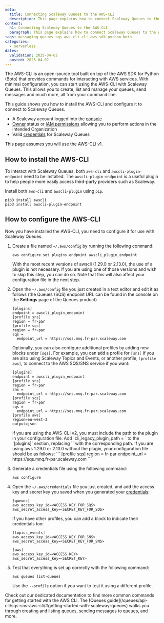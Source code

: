 ```yaml
---
meta:
  title: Connecting Scaleway Queues to the AWS-CLI
  description: This page explains how to connect Scaleway Queues to the AWS-CLI
content:
  h1: Connecting Scaleway Queues to the AWS-CLI
  paragraph: This page explains how to connect Scaleway Queues to the AWS-CLI
tags: messaging queues sqs aws-cli cli aws sdk python boto
categories:
  - serverless
dates:
  validation: 2025-04-02
  posted: 2025-04-02
---
```


The AWS-CLI is an open-source tool built on top of the AWS SDK for Python (Boto) that provides commands for interacting with AWS services. With minimal configuration, you can start using the AWS-CLI with Scaleway Queues. This allows you to create, list and manage your queues, send messages and much more, all from your command line.

This guide shows you how to install the AWS-CLI and configure it to connect to Scaleway Queues.

<Macro id="requirements" />

- A Scaleway account logged into the [console](https://console.scaleway.com)
- [Owner](/iam/concepts/#owner) status or [IAM permissions](/iam/concepts/#permission) allowing you to perform actions in the intended Organization
- Valid [credentials](/queues/how-to/create-credentials/) for Scaleway Queues
<Message type="note">
  This page assumes you will use the AWS-CLI v1. 
</Message>

## How to install the AWS-CLI

To interact with Scaleway Queues, both `aws-cli` and `awscli-plugin-endpoint` need to be installed. The `awscli-plugin-endpoint` is a useful plugin to help people more easily access third-party providers such as Scaleway.

Install both `aws-cli` and `awscli-plugin` using `pip`.

```
pip3 install awscli
pip3 install awscli-plugin-endpoint
```

## How to configure the AWS-CLI

Now you have installed the AWS-CLI, you need to configure it for use with Scaleway Queues.

1. Create a file named `~/.aws/config` by running the following command:
    ```
    aws configure set plugins.endpoint awscli_plugin_endpoint
    ```

    <Message type="tip">
    With the most recent versions of awscli (1.29.0 or 2.13.0), the use of a plugin is not necessary. If you are using one of those versions and wish to skip this step, you can do so. Note that this will also affect your configuration file in the next step.
    </Message>

2. Open the `~/.aws/config` file you just created in a text editor and edit it as follows (the Queues (SQS) endpoint URL can be found in the console on the **Settings** page of the Queues product)
    ```
    [plugins]
    endpoint = awscli_plugin_endpoint
    [profile sns]
    region = fr-par
    [profile sqs]
    region = fr-par
    sqs =
      endpoint_url = https://sqs.mnq.fr-par.scaleway.com
    ```

    Optionally, you can also configure additional profiles by adding new blocks under `[sqs]`. For example, you can add a profile for `[sns]` if you are also using Scaleway Topics and Events, or another profile, `[profile aws]`, to connect to the AWS SQS/SNS service if you want:

    ```
    [plugins]
    endpoint = awscli_plugin_endpoint
    [profile sns]
    region = fr-par
    sns =
      endpoint_url = https://sns.mnq.fr-par.scaleway.com
    [profile sqs]
    region = fr-par
    sqs =
      endpoint_url = https://sqs.mnq.fr-par.scaleway.com
    [profile aws]
    region=eu-west-3
    output=json
    ```

    <Message type="important">
      If you are using the AWS-CLI v2, you must include the path to the plugin in your configuration file. Add `cli_legacy_plugin_path = <path-to-plugin>` to the `[plugins]` section, replacing `<path-to-plugin>` with the corresponding path.
    </Message>

    <Message type="tip">
    If you are using aws 1.29.0 or 2.13.0 without the plugin, your configuration file should be as follows:
    ```
    [profile sqs]
    region = fr-par
    endpoint_url = https://sqs.mnq.fr-par.scaleway.com
    ```
    </Message>


3. Generate a credentials file using the following command:
    ```
    aws configure
    ```

4. Open the `~/.aws/credentials` file you just created, and add the access key and secret key you saved when you generated your [credentials](/queues/how-to/create-credentials/):
    ```
    [queues]
    aws_access_key_id=<ACCESS_KEY_FOR_SQS>
    aws_secret_access_key=<SECRET_KEY_FOR_SQS>
    ```

    If you have other profiles, you can add a block to indicate their credentials too:
    ```
    [topics_events]
    aws_access_key_id=<ACCESS_KEY_FOR_SNS>
    aws_secret_access_key=<SECRET_KEY_FOR_SNS>

    [aws]
    aws_access_key_id=<ACCESS_KEY>
    aws_secret_access_key=<SECRET_KEY>
    ```

5. Test that everything is set up correctly with the following command:
    ```
    aws queues list-queues
    ```

    Use the `--profile` option if you want to test it using a different profile.

<Message type="tip">
  Check out our dedicated documentation to find more common commands for getting started with the AWS CLI. The [Queues guide](/queues/api-cli/sqs-sns-aws-cli/#getting-started-with-scaleway-queues) walks you through creating and listing queues, sending messages to queues, and more.
</Message>
